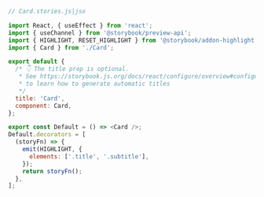 ```js
// Card.stories.js|jsx

import React, { useEffect } from 'react';
import { useChannel } from '@storybook/preview-api';
import { HIGHLIGHT, RESET_HIGHLIGHT } from '@storybook/addon-highlight';
import { Card } from './Card';

export default {
  /* 👇 The title prop is optional.
   * See https://storybook.js.org/docs/react/configure/overview#configure-story-loading
   * to learn how to generate automatic titles
   */
  title: 'Card',
  component: Card,
};

export const Default = () => <Card />;
Default.decorators = [
  (storyFn) => {
    emit(HIGHLIGHT, {
      elements: ['.title', '.subtitle'],
    });
    return storyFn();
  },
];
```
